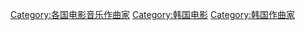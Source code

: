 [[Category:各国电影音乐作曲家|Category:各国电影音乐作曲家]]
[[Category:韩国电影|Category:韩国电影]]
[[Category:韩国作曲家|Category:韩国作曲家]]